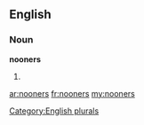 ==English==

===Noun===
'''nooners'''

# {{plural of|[[nooner]]}}

[[Category:English plurals]]

[[ar:nooners]]
[[fr:nooners]]
[[my:nooners]]